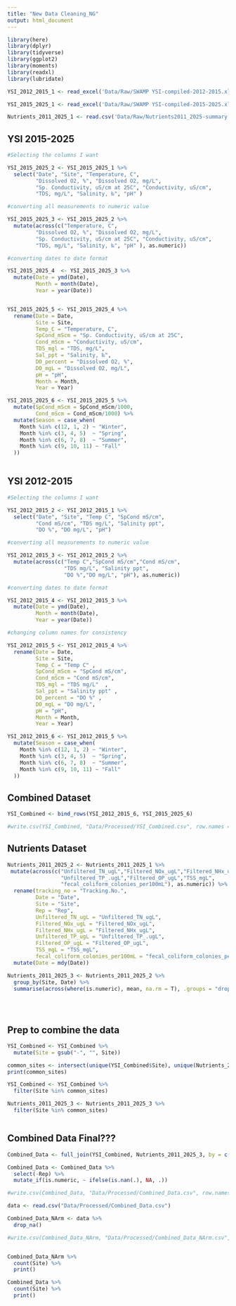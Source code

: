 ```yaml
---
title: "New Data Cleaning_NG"
output: html_document
---
```


```r
library(here)
library(dplyr)
library(tidyverse)
library(ggplot2)
library(moments)
library(readxl)
library(lubridate)

```


```r

YSI_2012_2015_1 <- read_excel('Data/Raw/SWAMP YSI-compiled-2012-2015.xlsx')

YSI_2015_2025_1 <- read_excel('Data/Raw/SWAMP YSI-compiled-2015-2025.xlsx')

Nutrients_2011_2025_1 <- read.csv('Data/Raw/Nutrients2011_2025-summary.csv')

```

## YSI 2015-2025

```r

#Selecting the columns I want

YSI_2015_2025_2 <- YSI_2015_2025_1 %>% 
  select("Date", "Site", "Temperature, C",
         "Dissolved O2, %", "Dissolved O2, mg/L", 
         "Sp. Conductivity, uS/cm at 25C", "Conductivity, uS/cm", 
         "TDS, mg/L", "Salinity, ‰", "pH" )

#converting all measurements to numeric value

YSI_2015_2025_3 <- YSI_2015_2025_2 %>% 
  mutate(across(c("Temperature, C",
         "Dissolved O2, %", "Dissolved O2, mg/L", 
         "Sp. Conductivity, uS/cm at 25C", "Conductivity, uS/cm", 
         "TDS, mg/L", "Salinity, ‰", "pH" ), as.numeric))

#converting dates to date format

YSI_2015_2025_4  <- YSI_2015_2025_3 %>%
  mutate(Date = ymd(Date),
         Month = month(Date),
         Year = year(Date)) 


YSI_2015_2025_5 <- YSI_2015_2025_4 %>% 
  rename(Date = Date, 
         Site = Site, 
         Temp_C = "Temperature, C", 
         SpCond_mScm = "Sp. Conductivity, uS/cm at 25C", 
         Cond_mScm = "Conductivity, uS/cm", 
         TDS_mgl = "TDS, mg/L",   
         Sal_ppt = "Salinity, ‰", 
         DO_percent = "Dissolved O2, %", 
         DO_mgL = "Dissolved O2, mg/L", 
         pH = "pH", 
         Month = Month, 
         Year = Year)

YSI_2015_2025_6 <- YSI_2015_2025_5 %>%
  mutate(SpCond_mScm = SpCond_mScm/1000,
         Cond_mScm = Cond_mScm/1000) %>% 
  mutate(Season = case_when(
    Month %in% c(12, 1, 2) ~ "Winter",
    Month %in% c(3, 4, 5)  ~ "Spring",
    Month %in% c(6, 7, 8)  ~ "Summer",
    Month %in% c(9, 10, 11) ~ "Fall"
  ))
  
```


## YSI 2012-2015

```r

#Selecting the columns I want

YSI_2012_2015_2 <- YSI_2012_2015_1 %>% 
  select("Date", "Site", "Temp C", "SpCond mS/cm", 
         "Cond mS/cm", "TDS mg/L", "Salinity ppt", 
         "DO %", "DO mg/L", "pH")

#converting all measurements to numeric value

YSI_2012_2015_3 <- YSI_2012_2015_2 %>% 
  mutate(across(c("Temp C","SpCond mS/cm","Cond mS/cm", 
                  "TDS mg/L", "Salinity ppt", 
                  "DO %","DO mg/L", "pH"), as.numeric))

#converting dates to date format

YSI_2012_2015_4 <- YSI_2012_2015_3 %>% 
  mutate(Date = ymd(Date),
         Month = month(Date),
         Year = year(Date))

#changing column names for consistency

YSI_2012_2015_5 <- YSI_2012_2015_4 %>% 
  rename(Date = Date, 
         Site = Site, 
         Temp_C = "Temp C" , 
         SpCond_mScm = "SpCond mS/cm", 
         Cond_mScm = "Cond mS/cm", 
         TDS_mgl = "TDS mg/L"  ,   
         Sal_ppt = "Salinity ppt" , 
         DO_percent = "DO %" , 
         DO_mgL = "DO mg/L", 
         pH = "pH", 
         Month = Month, 
         Year = Year)

YSI_2012_2015_6 <- YSI_2012_2015_5 %>%
  mutate(Season = case_when(
    Month %in% c(12, 1, 2) ~ "Winter",
    Month %in% c(3, 4, 5)  ~ "Spring",
    Month %in% c(6, 7, 8)  ~ "Summer",
    Month %in% c(9, 10, 11) ~ "Fall"
  ))

```

## Combined Dataset

```r

YSI_Combined <- bind_rows(YSI_2012_2015_6, YSI_2015_2025_6)

#write.csv(YSI_Combined, "Data/Processed/YSI_Combined.csv", row.names = FALSE)
```

## Nutrients Dataset

```r

Nutrients_2011_2025_2 <- Nutrients_2011_2025_1 %>% 
 mutate(across(c("Unfiltered_TN_ugL","Filtered_NOx_ugL","Filtered_NHx_ugL", 
                 "Unfiltered_TP_.ugL","Filtered_OP_ugL","TSS_mgL",
                 "fecal_coliform_colonies_per100mL"), as.numeric)) %>%
  rename(tracking_no = "Tracking.No.", 
         Date = "Date", 
         Site = "Site",
         Rep = "Rep",
         Unfiltered_TN_ugL = "Unfiltered_TN_ugL",
         Filtered_NOx_ugL = "Filtered_NOx_ugL",
         Filtered_NHx_ugL = "Filtered_NHx_ugL",
         Unfiltered_TP_ugL = "Unfiltered_TP_.ugL",
         Filtered_OP_ugL = "Filtered_OP_ugL",
         TSS_mgL = "TSS_mgL", 
         fecal_coliform_colonies_per100mL = "fecal_coliform_colonies_per100mL") %>% 
  mutate(Date = mdy(Date))

Nutrients_2011_2025_3 <- Nutrients_2011_2025_2 %>% 
  group_by(Site, Date) %>% 
  summarise(across(where(is.numeric), mean, na.rm = T), .groups = "drop")
  

  
```


## Prep to combine the data
```r

YSI_Combined <- YSI_Combined %>%
  mutate(Site = gsub("-", "", Site))

common_sites <- intersect(unique(YSI_Combined$Site), unique(Nutrients_2011_2025_3$Site))
print(common_sites)

YSI_Combined <- YSI_Combined %>%
  filter(Site %in% common_sites)

Nutrients_2011_2025_3 <- Nutrients_2011_2025_3 %>%
  filter(Site %in% common_sites)



```

## Combined Data Final???

```r

Combined_Data <- full_join(YSI_Combined, Nutrients_2011_2025_3, by = c("Site", "Date"))

Combined_Data <- Combined_Data %>%
  select(-Rep) %>%  
  mutate_if(is.numeric, ~ ifelse(is.nan(.), NA, .))

#write.csv(Combined_Data, "Data/Processed/Combined_Data.csv", row.names = FALSE)

data <- read.csv("Data/Processed/Combined_Data.csv")

Combined_Data_NArm <- data %>% 
  drop_na()

#write.csv(Combined_Data_NArm, "Data/Processed/Combined_Data_NArm.csv", row.names = FALSE)


Combined_Data_NArm %>%
  count(Site) %>%
  print()

Combined_Data %>%
  count(Site) %>%
  print()
```




